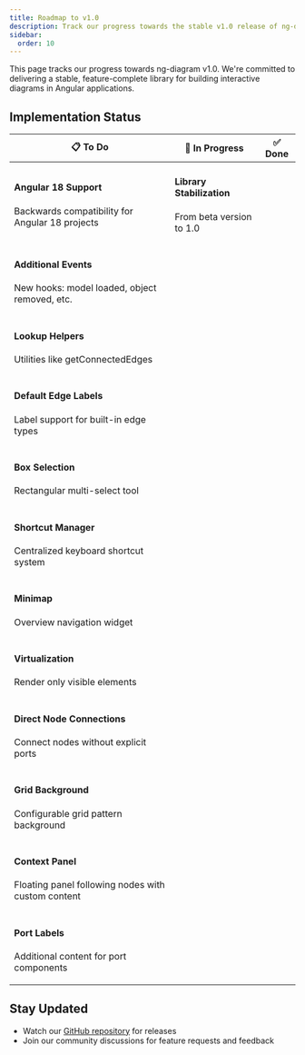 ```yaml
---
title: Roadmap to v1.0
description: Track our progress towards the stable v1.0 release of ng-diagram
sidebar:
  order: 10
---
```



This page tracks our progress towards ng-diagram v1.0. We're committed to delivering a stable, feature-complete library for building interactive diagrams in Angular applications.

## Implementation Status

<table class="roadmap-table">
  <thead>
    <tr>
      <th>📋 To Do</th>
      <th>🚧 In Progress</th>
      <th>✅ Done</th>
    </tr>
  </thead>
  <tbody>
    <tr>
      <td>
        <div class="task-card">
          <h4>Angular 18 Support</h4>
          <p>Backwards compatibility for Angular 18 projects</p>
          <Badge text="compatibility" variant="note" size="small" />
        </div>
      </td>
      <td>
        <div class="task-card">
          <h4>Library Stabilization</h4>
          <p>From beta version to 1.0</p>
          <Badge text="stability" variant="caution" size="small" />
        </div>
      </td>
      <td></td>
    </tr>
    <tr>
      <td>
        <div class="task-card">
          <h4>Additional Events</h4>
          <p>New hooks: model loaded, object removed, etc.</p>
          <Badge text="feature" variant="tip" size="small" />
        </div>
      </td>
      <td></td>
      <td></td>
    </tr>
    <tr>
      <td>
        <div class="task-card">
          <h4>Lookup Helpers</h4>
          <p>Utilities like getConnectedEdges</p>
          <Badge text="enhancement" variant="tip" size="small" />
        </div>
      </td>
      <td></td>
      <td></td>
    </tr>
    <tr>
      <td>
        <div class="task-card">
          <h4>Default Edge Labels</h4>
          <p>Label support for built-in edge types</p>
          <Badge text="feature" variant="tip" size="small" />
        </div>
      </td>
      <td></td>
      <td></td>
    </tr>
    <tr>
      <td>
        <div class="task-card">
          <h4>Box Selection</h4>
          <p>Rectangular multi-select tool</p>
          <Badge text="feature" variant="tip" size="small" />
        </div>
      </td>
      <td></td>
      <td></td>
    </tr>
    <tr>
      <td>
        <div class="task-card">
          <h4>Shortcut Manager</h4>
          <p>Centralized keyboard shortcut system</p>
          <Badge text="feature" variant="tip" size="small" />
        </div>
      </td>
      <td></td>
      <td></td>
    </tr>
    <tr>
      <td>
        <div class="task-card">
          <h4>Minimap</h4>
          <p>Overview navigation widget</p>
          <Badge text="feature" variant="tip" size="small" />
        </div>
      </td>
      <td></td>
      <td></td>
    </tr>
    <tr>
      <td>
        <div class="task-card">
          <h4>Virtualization</h4>
          <p>Render only visible elements</p>
          <Badge text="performance" variant="tip" size="small" />
        </div>
      </td>
      <td></td>
      <td></td>
    </tr>
    <tr>
      <td>
        <div class="task-card">
          <h4>Direct Node Connections</h4>
          <p>Connect nodes without explicit ports</p>
          <Badge text="feature" variant="tip" size="small" />
        </div>
      </td>
      <td></td>
      <td></td>
    </tr>
    <tr>
      <td>
        <div class="task-card">
          <h4>Grid Background</h4>
          <p>Configurable grid pattern background</p>
          <Badge text="feature" variant="tip" size="small" />
        </div>
      </td>
      <td></td>
      <td></td>
    </tr>
    <tr>
      <td>
        <div class="task-card">
          <h4>Context Panel</h4>
          <p>Floating panel following nodes with custom content</p>
          <Badge text="feature" variant="tip" size="small" />
        </div>
      </td>
      <td></td>
      <td></td>
    </tr>
    <tr>
      <td>
        <div class="task-card">
          <h4>Port Labels</h4>
          <p>Additional content for port components</p>
          <Badge text="feature" variant="tip" size="small" />
        </div>
      </td>
      <td></td>
      <td></td>
    </tr>
  </tbody>
</table>

## Stay Updated

- Watch our [GitHub repository](https://github.com/synergycodes/ng-diagram) for releases
- Join our community discussions for feature requests and feedback

<style>{`
  .roadmap-table {
    width: 100%;
    border-collapse: separate;
    border-spacing: 0.5rem;
    margin: 2rem 0;
  }

  .roadmap-table th {
    background: var(--sl-color-gray-5);
    padding: 1rem;
    text-align: center;
    font-size: 1.1rem;
    border-radius: 0.5rem;
    vertical-align: top;
    width: 33.33%;
  }

  .roadmap-table td {
    background: var(--sl-color-gray-6);
    padding: 0.75rem;
    border-radius: 0.5rem;
    vertical-align: top;
  }

  .task-card {
    background: var(--sl-color-bg);
    border-radius: 0.5rem;
    padding: 1rem;
    margin-bottom: 0.5rem;
    transition: transform 0.2s, box-shadow 0.2s;
  }

  .task-card h4 {
    margin: 0 0 0.5rem 0;
    font-size: 1rem;
    font-weight: 600;
    color: var(--sl-color-text);
  }

  .task-card p {
    margin: 0 0 0.5rem 0;
    font-size: 0.875rem;
    color: var(--sl-color-text-accent);
    line-height: 1.4;
  }

  @media (max-width: 768px) {
    .roadmap-table {
      display: block;
      overflow-x: auto;
    }

    .roadmap-table th {
      min-width: 200px;
    }
  }
`}</style>
